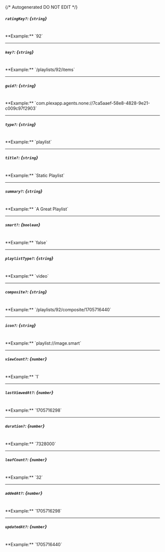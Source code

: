 {/* Autogenerated DO NOT EDIT  */}
##### `ratingKey?`: *{`string`}*
<br/>
**Example:** `92`

---
##### `key?`: *{`string`}*
<br/>
**Example:** `/playlists/92/items`

---
##### `guid?`: *{`string`}*
<br/>
**Example:** `com.plexapp.agents.none://7ca5aaef-58e8-4828-9e21-c009c97f2903`

---
##### `type?`: *{`string`}*
<br/>
**Example:** `playlist`

---
##### `title?`: *{`string`}*
<br/>
**Example:** `Static Playlist`

---
##### `summary?`: *{`string`}*
<br/>
**Example:** `A Great Playlist`

---
##### `smart?`: *{`boolean`}*
<br/>
**Example:** `false`

---
##### `playlistType?`: *{`string`}*
<br/>
**Example:** `video`

---
##### `composite?`: *{`string`}*
<br/>
**Example:** `/playlists/92/composite/1705716440`

---
##### `icon?`: *{`string`}*
<br/>
**Example:** `playlist://image.smart`

---
##### `viewCount?`: *{`number`}*
<br/>
**Example:** `1`

---
##### `lastViewedAt?`: *{`number`}*
<br/>
**Example:** `1705716298`

---
##### `duration?`: *{`number`}*
<br/>
**Example:** `7328000`

---
##### `leafCount?`: *{`number`}*
<br/>
**Example:** `32`

---
##### `addedAt?`: *{`number`}*
<br/>
**Example:** `1705716298`

---
##### `updatedAt?`: *{`number`}*
<br/>
**Example:** `1705716440`


